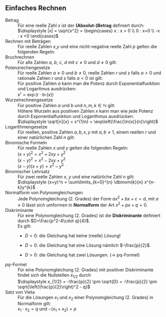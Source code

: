 ## Einfaches Rechnen

Betrag
:	Für eine reelle Zahl $x$ ist der **(Absolut-)Betrag** definiert durch:
: 	$\displaystyle |x| = \sqrt{x^2} = \begin{cases} x : x > 0 \\ 0 : x=0 \\ -x : x <0 \end{cases}$


Rechnen mit Beträgen
:	Für reelle Zahlen $x$,$y$ und eine nicht-negative reelle Zahl $p$ gelten die folgenden Regeln:
:	\begin{tabular}{ l c l }
		$|x| \geq 0$									& $\qquad$	&	$|x| = 0 \Longleftrightarrow x=0$ \\
		$|x \cdot y| = |x| \cdot |y|$					&	& \\
		$|x \cdot p| = |x| \cdot p$ 					& $\qquad$	&	$|x \cdot (-p)| = |x| \cdot p$ \\
		$|x+y| \leq |x| + |y|$							& $\qquad$	&	$|x-y| \geq \left| |x| - |y| \right|$ \\
		$\left|\frac{x}{y}\right| = \frac{|x|}{|y|}$	& $\qquad$	&	\\
	\end{tabular}


Bruchrechnen
: 	Für alle Zahlen $a$, $b$, $c$, $d$ mit $c\neq 0$ und $d \neq 0$ gilt: 
:	\begin{tabular}{ l c l }
		$\displaystyle \frac{a}{c} + \frac{b}{d} = \frac{ad+bc}{cd}$ 	& $\qquad$ 	& 	$\displaystyle \frac{a}{c} - \frac{b}{d} = \frac{ad-bc}{cd}$ \\
		$\displaystyle \frac{c\cdot a}{c \cdot d} = \frac{a}{d}$		& $\qquad$	&	$\displaystyle \frac{a}{c} \cdot \frac{b}{d} = \frac{ab}{cd}$ \\
		$\displaystyle \frac{\frac{a}{c}}{\frac{b}{d}} = \frac{ad}{bc}$ & & \\
	\end{tabular}


Potenzrechengesetze
:	Für reelle Zahlen $a\neq0$ und $b\neq0$, reelle Zahlen $r$ und $s$ falls $a>0$ und rationale Zahlen $r$ und $s$ falls $a<0$ ist gilt:
:	\begin{tabular}{ l c l }
		$\displaystyle a^0 = 1$ 				& $\qquad$	& $\displaystyle a^{-r} = \frac{1}{a^r}$ \\
		$\displaystyle a^{r+s} = a^r \cdot a^s$ & $\qquad$	& $\displaystyle a^{r-s} = \frac{a^r}{a^s}$ \\
		$\displaystyle (a \cdot b)^{r} = a^r \cdot b^r$ & $\qquad$	& $\displaystyle \left(\frac{a}{b}\right)^{r} = \frac{a^r}{b^r}$ \\
		$\displaystyle (a^r)^{s} = a^{r \cdot s}$ & & \\
	\end{tabular}
:	Für positive Zahlen $a$ kann man die Potenz durch Exponentialfunktion und Logaritmus ausdrücken:
:	$\displaystyle x^{r} =  \exp\left(r \cdot \ln(x)\right)$


Wurzelrechnengesetze
:	Für positive Zahlen $a$ und $b$ und $n,m,k \in \mathbb{N}$ gilt:
:	\begin{tabular}{ l c l }
	$\displaystyle \sqrt[n]{a}\cdot\sqrt[n]{b}=\sqrt[n]{a\cdot b}$ & & 
	$\displaystyle \frac{\sqrt[n]{a}}{\sqrt[n]{b}}=\sqrt[n]{\frac{a}{b}}$ \\
	$\displaystyle \sqrt[k]{\sqrt[n]{a}}=\sqrt[k\cdot n]{a}$ & & 
	$\displaystyle a^{\frac{m}{n}}=\sqrt[n]{a^m}=\left(\sqrt[n]{a} \right)^m$ \\
	$\displaystyle a^{-\frac{m}{n}}=\frac{1}{a^\frac{m}{n}}$ & &
	$\displaystyle \sqrt[n]{a}\cdot\sqrt[m]{a}=a^{\frac{1}{n}+\frac{1}{m}}=\sqrt[nm]{a^{n+m}}$ \\
	\end{tabular}
: 	Höhere Wurzeln aus positiven Zahlen $x$ kann man wie jede Potenz durch Exponentialfunktion und Logarithmus ausdrücken:
: 	$\displaystyle \sqrt[n]{x} = x^{1/n} =  \exp\left(\frac{\ln(x)}{n}\right)$


Logarithmengesetze
: 	Für reellen, positive Zahlen $a,b, x, y$ mit $a, b \neq 1$, einem reellen $r$ und einer natürlichen Zahl $n$ gilt:
:	\begin{tabular}{ l c l }
		$\displaystyle \log_a(1) = 0$ & & \\
	\end{tabular}		
:	\begin{tabular}{ l c l c l}
		$\displaystyle \text{lb}(x) = \log_2(x)$ & $\;$ & $\displaystyle \ln(x) = \log_e(x)$ & $\;$ & $\displaystyle \text{lg}(x) = \log_{10}(x)$ \\
	\end{tabular}
:	\begin{tabular}{ l }
		$\displaystyle \log_a (x \cdot y) = \log_a(x) + \log_a(y)$ \\
		$\displaystyle \log_a \left(\frac{x}{y}\right) = \log_a(x) - \log_a(y)$ \\
		$\displaystyle \log_a(x^r) = r \cdot \log_a(x)$ \\
		$\displaystyle \log_a\left(\frac{1}{x}\right) = - \log_a(x)$ \\
		$\displaystyle \log_a(x + y) = \log_a(x) + \log_a\left(1+ \frac{x}{y}\right)$ \\
		$\displaystyle \log_b\left(\sqrt[n]{x}\right) = \log_b \left(x^{\frac 1n}\right) = \frac 1n\log_b x$ \\
		$\displaystyle \log_a(x) = \frac{\log_b(x)}{\log_b(a)}$
	\end{tabular}


Binomische Formeln
:	Für reelle Zahlen $x$ und $y$ gelten die folgenden Regeln:
:	$\displaystyle (x+y)^2 = x^2 + 2 xy + y^2$
:	$\displaystyle (x-y)^2 = x^2 - 2 xy + y^2$
:	$\displaystyle (x-y)(x+y) = x^2-y^2$


Binomischer Lehrsatz
:	Für zwei reelle Zahlen $x$, $y$ und eine natürliche Zahl $n$ gilt:
:	$\displaystyle (x+y)^n = \sum\limits_{k=0}^{n} \dbinom{k}{n} x^{n-k}y^{k}$


Normalform von Polynomgleichungen
:	Jede Polynomgleichung (2. Grades) der Form $a x^2+ bx +c = d$, mit $a\neq 0$ lässt sich umformen in **Normalform** der Art $x^2+px+q = 0$.


Diskriminante
:	Für eine Polynomgleichung (2. Grades) ist die **Diskriminante** definiert durch $D=\frac{p^2-4\cdot q}{4}$.
:	Es gilt: 
:	- $D < 0$: die Gleichung hat keine (reelle) Lösung!
:	- $D = 0$: die Gleichung hat eine Lösung nämlich $-\frac{p}{2}$.
:	- $D > 0$: die Gleichung hat zwei Lösungen. (-> pq-Formel)


$pq$-Formel
:	Für eine Polynomgleichung (2. Grades) mit positiver Diskriminante findet sich die Nullstellen $x_{1/2}$ durch
:	$\displaystyle x_{1/2} = -\frac{p}{2} \pm \sqrt{D} = -\frac{p}{2} \pm \sqrt{\left(\frac{p}{2}\right)^2 - q}$


Satz von Vieta
:	Für die Lösungen $x_1$ und $x_2$ einer Polynomgleichung (2. Grades) in Normalform gilt:
:	$x_1 \cdot x_2 = q$ und $-(x_1+x_2)=p$

